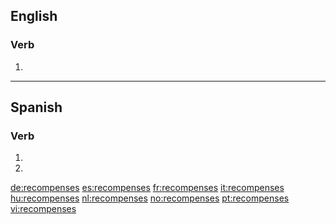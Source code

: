 ==English==

===Verb===
{{head|en}}

# {{en-third-person singular of|recompense}}

----

==Spanish==

===Verb===
{{es-verb-form|recompensar}}

# {{es-verb form of|ending=ar|mood=imperative|sense=negative|pers=2|formal=no|number=singular|recompensar}}
# {{es-verb form of|ending=ar|mood=subjunctive|tense=present|pers=2|formal=no|number=singular|recompensar}}

[[de:recompenses]]
[[es:recompenses]]
[[fr:recompenses]]
[[it:recompenses]]
[[hu:recompenses]]
[[nl:recompenses]]
[[no:recompenses]]
[[pt:recompenses]]
[[vi:recompenses]]